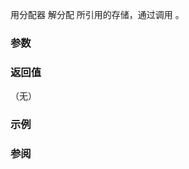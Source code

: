 {{cpp/memory/allocator_traits/title|deallocate}}
{{cpp/memory/allocator_traits/navbar}}
{{dcl begin}}
{{dcl header|memory}}
{{dcla|since=c++11|constexpr=c++20|
static void deallocate( Alloc&amp; a, pointer p, size_type n );
}}
{{dcl end}}

用分配器 {{c|a}} 解分配 {{c|p}} 所引用的存储，通过调用 {{c|a.deallocate(p, n)}}。

===参数===
{{par begin}}
{{par|a|使用的分配器}}
{{par|p|指向先前分配存储的指针}}
{{par|n|分配存储的对象数}}
{{par end}}

===返回值===
（无）

===示例===
{{example}}

===参阅===
{{dsc begin}}
{{dsc inc|cpp/memory/allocator_traits/dsc allocate}}
{{dsc inc|cpp/memory/allocator/dsc deallocate}}
{{dsc end}}

{{langlinks|de|en|es|fr|it|ja|pt|ru}}